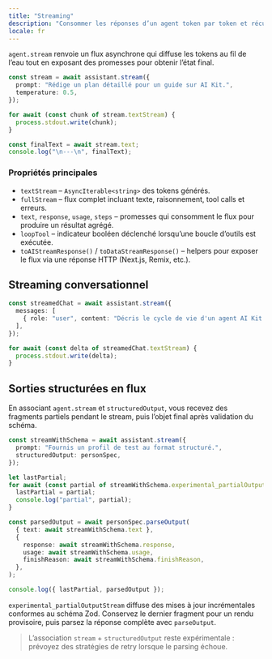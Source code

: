 ```yaml
---
title: "Streaming"
description: "Consommer les réponses d’un agent token par token et récupérer les métadonnées finales."
locale: fr
---
```


`agent.stream` renvoie un flux asynchrone qui diffuse les tokens au fil de l’eau tout en exposant des promesses pour obtenir l’état final.

```ts
const stream = await assistant.stream({
  prompt: "Rédige un plan détaillé pour un guide sur AI Kit.",
  temperature: 0.5,
});

for await (const chunk of stream.textStream) {
  process.stdout.write(chunk);
}

const finalText = await stream.text;
console.log("\n---\n", finalText);
```

### Propriétés principales

- `textStream` – `AsyncIterable<string>` des tokens générés.
- `fullStream` – flux complet incluant texte, raisonnement, tool calls et erreurs.
- `text`, `response`, `usage`, `steps` – promesses qui consomment le flux pour produire un résultat agrégé.
- `loopTool` – indicateur booléen déclenché lorsqu’une boucle d’outils est exécutée.
- `toAIStreamResponse()` / `toDataStreamResponse()` – helpers pour exposer le flux via une réponse HTTP (Next.js, Remix, etc.).

## Streaming conversationnel

```ts
const streamedChat = await assistant.stream({
  messages: [
    { role: "user", content: "Décris le cycle de vie d'un agent AI Kit." },
  ],
});

for await (const delta of streamedChat.textStream) {
  process.stdout.write(delta);
}
```

## Sorties structurées en flux

En associant `agent.stream` et `structuredOutput`, vous recevez des fragments partiels pendant le stream, puis l’objet final après validation du schéma.

```ts
const streamWithSchema = await assistant.stream({
  prompt: "Fournis un profil de test au format structuré.",
  structuredOutput: personSpec,
});

let lastPartial;
for await (const partial of streamWithSchema.experimental_partialOutputStream) {
  lastPartial = partial;
  console.log("partial", partial);
}

const parsedOutput = await personSpec.parseOutput(
  { text: await streamWithSchema.text },
  {
    response: await streamWithSchema.response,
    usage: await streamWithSchema.usage,
    finishReason: await streamWithSchema.finishReason,
  },
);

console.log({ lastPartial, parsedOutput });
```

`experimental_partialOutputStream` diffuse des mises à jour incrémentales conformes au schéma Zod. Conservez le dernier fragment pour un rendu provisoire, puis parsez la réponse complète avec `parseOutput`.

> L’association `stream` + `structuredOutput` reste expérimentale : prévoyez des stratégies de retry lorsque le parsing échoue.
